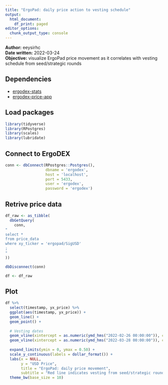 ```yaml
---
title: "ErgoPad: daily price action to vesting schedule"
output:
  html_document:
    df_print: paged
editor_options:
  chunk_output_type: console
---
```


**Author:** eeysirhc  
**Date written:** 2022-03-24  
**Objective:** visualize ErgoPad price movement as it correlates with vesting schedule from seed/strategic rounds  

## Dependencies
* [ergodex-stats](https://github.com/bazuaal/ergodex-stats)
* [ergodex-price-app](https://github.com/Eeysirhc/ergodex-price-app)

## Load packages
```r
library(tidyverse)
library(RPostgres)
library(scales)
library(lubridate)
```

## Connect to ErgoDEX
```r
conn <- dbConnect(RPostgres::Postgres(),
                  dbname = 'ergodex', 
                  host = 'localhost', 
                  port = 5433,
                  user = 'ergodex',
                  password = 'ergodex')
```


## Retrive price data
```r
df_raw <- as_tibble(
  dbGetQuery(
    conn, 
"
select *
from price_data
where xy_ticker = 'ergopad/SigUSD'
;
"
))

dbDisconnect(conn)

df <- df_raw
```

## Plot
```r
df %>% 
  select(timestamp, yx_price) %>% 
  ggplot(aes(timestamp, yx_price)) +
  geom_line() +
  geom_point() +
  
  # Vesting dates
  geom_vline(xintercept = as.numeric(ymd_hms("2022-02-26 00:00:00")), color = 'red', lty = 2) +
  geom_vline(xintercept = as.numeric(ymd_hms("2022-03-28 00:00:00")), color = 'red', lty = 2) +
  
  expand_limits(ymin = 0, ymax = 0.50) +
  scale_y_continuous(labels = dollar_format()) +
  labs(x = NULL,
       y = "USD Price",
       title = "ErgoPad: daily price movement",
       subtitle = "Red line indicates vesting from seed/strategic rounds") +
  theme_bw(base_size = 10)
```



